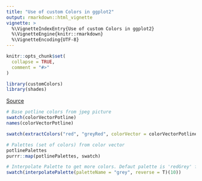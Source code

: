 ```yaml
---
title: "Use of custom Colors in ggplot2"
output: rmarkdown::html_vignette
vignette: >
  %\VignetteIndexEntry{Use of custom Colors in ggplot2}
  %\VignetteEngine{knitr::rmarkdown}
  %\VignetteEncoding{UTF-8}
---
```


```r
knitr::opts_chunk$set(
  collapse = TRUE,
  comment = "#>"
)
```

```r
library(customColors)
library(shades)
```

[Source](https://drsimonj.svbtle.com/creating-corporate-colour-palettes-for-ggplot2 "https://drsimonj.svbtle.com/creating-corporate-colour-palettes-for-ggplot2")

```r
# Base potline colors from jpeg picture
swatch(colorVectorPotline)
names(colorVectorPotline)
```

```r
swatch(extractColors("red", "greyRed", colorVector = colorVectorPotline))
```

```r
# Palettes (set of colors) from color vector
potlinePalettes
purrr::map(potlinePalettes, swatch)
```

```r
# Interpolate Palette to get more colors. Defaut palette is 'redGrey' from potlinePalette
swatch(interpolatePalette(paletteName = "grey", reverse = T)(10))
```
